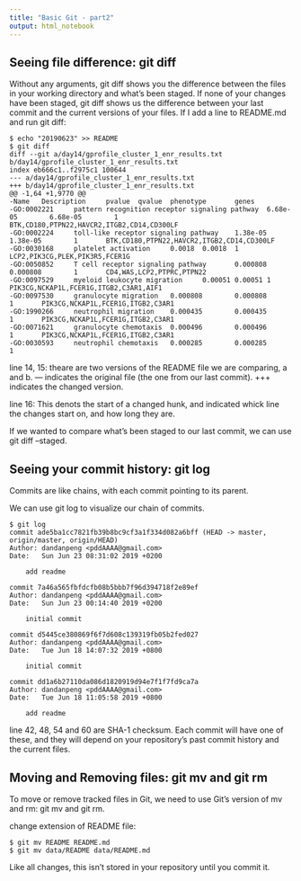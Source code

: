 ```yaml
---
title: "Basic Git - part2"
output: html_notebook
---
```

## Seeing file difference: git diff

Without any arguments, git diff shows you the difference between the files in your working directory and what's been staged. If none of your changes have been staged, git diff shows us the difference between your last commit and the current versions of your files.
If I add a line to README.md and run git diff:
```{}
$ echo "20190623" >> README
$ git diff
diff --git a/day14/gprofile_cluster_1_enr_results.txt b/day14/gprofile_cluster_1_enr_results.txt
index eb666c1..f2975c1 100644
--- a/day14/gprofile_cluster_1_enr_results.txt             
+++ b/day14/gprofile_cluster_1_enr_results.txt
@@ -1,64 +1,9770 @@                               
-Name   Description     pvalue  qvalue  phenotype       genes
-GO:0002221     pattern recognition receptor signaling pathway  6.68e-05        6.68e-05        1       BTK,CD180,PTPN22,HAVCR2,ITGB2,CD14,CD300LF
-GO:0002224     toll-like receptor signaling pathway    1.38e-05        1.38e-05        1       BTK,CD180,PTPN22,HAVCR2,ITGB2,CD14,CD300LF
-GO:0030168     platelet activation     0.0018  0.0018  1       LCP2,PIK3CG,PLEK,PIK3R5,FCER1G
-GO:0050852     T cell receptor signaling pathway       0.000808        0.000808        1       CD4,WAS,LCP2,PTPRC,PTPN22
-GO:0097529     myeloid leukocyte migration     0.00051 0.00051 1       PIK3CG,NCKAP1L,FCER1G,ITGB2,C3AR1,AIF1
-GO:0097530     granulocyte migration   0.000808        0.000808        1       PIK3CG,NCKAP1L,FCER1G,ITGB2,C3AR1
-GO:1990266     neutrophil migration    0.000435        0.000435        1       PIK3CG,NCKAP1L,FCER1G,ITGB2,C3AR1
-GO:0071621     granulocyte chemotaxis  0.000496        0.000496        1       PIK3CG,NCKAP1L,FCER1G,ITGB2,C3AR1
-GO:0030593     neutrophil chemotaxis   0.000285        0.000285        1      
```

line 14, 15: theare are two versions of the README file we are comparing, a and b. --- indicates the original file (the one from our last commit). +++ indicates the changed version.

line 16: This denots the start of a changed hunk, and indicated whick line the changes start on, and how long they are.

If we wanted to compare what's been staged to our last commit, we can use git diff --staged. 

## Seeing your commit history: git log
Commits are like chains, with each commit pointing to its parent.

We can use git log to visualize our chain of commits.

```{}
$ git log
commit ade5ba1cc7821fb39b8bc9cf3a1f334d082a6bff (HEAD -> master, origin/master, origin/HEAD)
Author: dandanpeng <pddAAAA@gmail.com>
Date:   Sun Jun 23 08:31:02 2019 +0200

    add readme

commit 7a46a565fbfdcfb08b5bbb7f96d394718f2e89ef
Author: dandanpeng <pddAAAA@gmail.com>
Date:   Sun Jun 23 00:14:40 2019 +0200

    initial commit

commit d5445ce380869f6f7d608c139319fb05b2fed027
Author: dandanpeng <pddAAAA@gmail.com>
Date:   Tue Jun 18 14:07:32 2019 +0800

    initial commit

commit dd1a6b27110da086d1820919d94e7f1f7fd9ca7a
Author: dandanpeng <pddAAAA@gmail.com>
Date:   Tue Jun 18 11:05:58 2019 +0800

    add readme
```

line 42, 48, 54 and 60 are SHA-1 checksum.
Each commit will have one of these, and they will depend on your repository's past commit history and the current files.

## Moving and Removing files: git mv and git rm
To move or remove tracked files in Git, we need to use Git's version of mv and rm: git mv and git rm.

change extension of README file:
```{}
$ git mv README README.md
$ git mv data/README data/README.md
```

Like all changes, this isn't stored in your repository until you commit it.